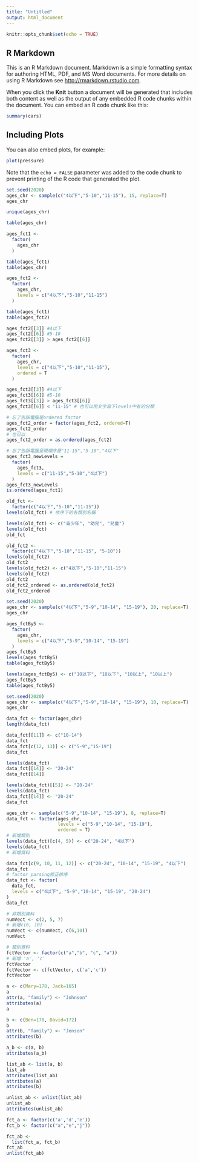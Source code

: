 ```yaml
---
title: "Untitled"
output: html_document
---
```


```r
knitr::opts_chunk$set(echo = TRUE)
```

## R Markdown

This is an R Markdown document. Markdown is a simple formatting syntax for authoring HTML, PDF, and MS Word documents. For more details on using R Markdown see <http://rmarkdown.rstudio.com>.

When you click the **Knit** button a document will be generated that includes both content as well as the output of any embedded R code chunks within the document. You can embed an R code chunk like this:

```r
summary(cars)
```

## Including Plots

You can also embed plots, for example:

```r
plot(pressure)
```

Note that the `echo = FALSE` parameter was added to the code chunk to prevent printing of the R code that generated the plot.



```r
set.seed(2020)
ages_chr <- sample(c("4以下","5-10","11-15"), 15, replace=T)
ages_chr
```


```r
unique(ages_chr)
```


```r
table(ages_chr)
```


```r
ages_fct1 <- 
  factor(
    ages_chr
  )
```


```r
table(ages_fct1)
table(ages_chr)
```


```r
ages_fct2 <- 
  factor(
    ages_chr,
    levels = c("4以下","5-10","11-15")
  )
```


```r
table(ages_fct1)
table(ages_fct2)
```


```r
ages_fct2[[3]] #4以下
ages_fct2[[6]] #5-10
ages_fct2[[3]] > ages_fct2[[6]]
```


```r
ages_fct3 <- 
  factor(
    ages_chr,
    levels = c("4以下","5-10","11-15"),
    ordered = T
  )
```


```r
ages_fct3[[3]] #4以下
ages_fct3[[6]] #5-10
ages_fct3[[3]] > ages_fct3[[6]]
ages_fct3[[6]] < "11-15" # 也可以用文字寫下levels中有的分類
```


```r
# 忘了告訴電腦是ordered factor
ages_fct2_order = factor(ages_fct2, ordered=T)
ages_fct2_order
# 也可以
ages_fct2_order = as.ordered(ages_fct2)

# 忘了告訴電腦呈現順序是"11-15","5-10","4以下"
ages_fct3_newLevels = 
  factor(
    ages_fct3, 
    levels = c("11-15","5-10","4以下")
  )
ages_fct3_newLevels
is.ordered(ages_fct1)
```


```r
old_fct <- 
  factor(c("4以下","5-10","11-15"))
levels(old_fct) # 依序下的各類別名稱
```


```r
levels(old_fct) <- c("青少年", "幼兒", "兒童")
levels(old_fct)
old_fct
```


```r
old_fct2 <- 
  factor(c("4以下","5-10","11-15", "5-10"))
levels(old_fct2)
old_fct2
levels(old_fct2) <- c("4以下","5-10","11-15")
levels(old_fct2)
old_fct2
old_fct2_ordered <- as.ordered(old_fct2)
old_fct2_ordered
```


```r
set.seed(2020)
ages_chr <- sample(c("4以下","5-9","10-14", "15-19"), 20, replace=T)
ages_chr
```


```r
ages_fctBy5 <- 
  factor(
    ages_chr,
    levels = c("4以下","5-9","10-14", "15-19")
  )
ages_fctBy5
levels(ages_fctBy5)
table(ages_fctBy5)
```


```r
levels(ages_fctBy5) <- c("10以下", "10以下", "10以上", "10以上")
ages_fctBy5
table(ages_fctBy5)
```


```r
set.seed(2020)
ages_chr <- sample(c("4以下","5-9","10-14", "15-19"), 10, replace=T)
ages_chr
```


```r
data_fct <- factor(ages_chr)
length(data_fct)
```


```r
data_fct[[11]] <- c("10-14")
data_fct
data_fct[c(12, 13)] <- c("5-9","15-19")
data_fct
```


```r
levels(data_fct) 
data_fct[[14]] <- "20-24"
data_fct[[14]]
```


```r
levels(data_fct)[[5]] <- "20-24"
levels(data_fct)
data_fct[[14]] <- "20-24"
data_fct
```


```r
ages_chr <- sample(c("5-9","10-14", "15-19"), 8, replace=T)
data_fct <- factor(ages_chr,
                   levels = c("5-9","10-14", "15-19"),
                   ordered = T)
# 新增類別
levels(data_fct)[c(4, 5)] <- c("20-24", "4以下")
levels(data_fct)
# 新增資料

data_fct[c(9, 10, 11, 12)] <- c("20-24", "10-14", "15-19", "4以下")
data_fct
# factor parsing修正排序
data_fct <- factor(
  data_fct,
  levels = c("4以下", "5-9","10-14", "15-19", "20-24")
)
data_fct
```


```r
# 非類別資料
numVect <- c(2, 5, 7)
# 新增c(6, 10)
numVect <- c(numVect, c(6,10))
numVect
```


```r
# 類別資料
fctVector <- factor(c("a","b", "c", "a"))
# 新增 'a', 'c'
fctVector
fctVector <- c(fctVector, c('a','c'))
fctVector
```


```r
a <- c(Mary=178, Jack=165)
a
attr(a, "family") <- "Johnson"
attributes(a)
a

b <- c(Ben=170, David=172)
b
attr(b, "family") <- "Jenson"
attributes(b)

a_b <- c(a, b)
attributes(a_b)
```


```r
list_ab <- list(a, b)
list_ab
attributes(list_ab)
attributes(a)
attributes(b)
```

```r
unlist_ab <- unlist(list_ab)
unlist_ab
attributes(unlist_ab)
```


```r
fct_a <- factor(c('a','d','e'))
fct_b <- factor(c("a","e","j"))

fct_ab <- 
  list(fct_a, fct_b)
fct_ab
unlist(fct_ab)
```


```r
```


```r
```


```r
```


```r
```


```r
```


```r
```


```r
```


```r
```


```r
```


```r
```


```r
```


```r
```


```r
```


```r
```


```r
```


```r
```


```r
```


```r
```


```r
```

